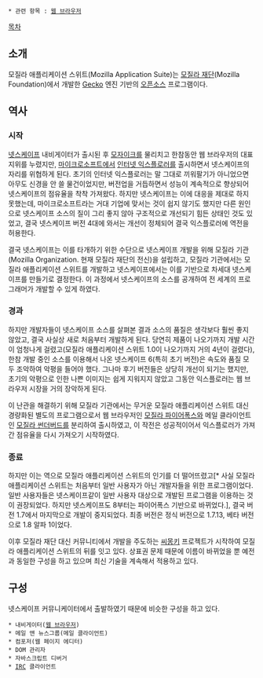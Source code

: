  * 관련 항목 : [[웹 브라우저]]

[[목차]]
== 소개 ==
모질라 애플리케이션 스위트(Mozilla Application Suite)는 [[모질라 재단]](Mozilla Foundation)에서 개발한 [https://developer.mozilla.org/en/Gecko Gecko] 엔진 기반의 [[오픈소스]] 프로그램이다.

== 역사 ==
=== 시작 ===
[[넷스케이프]] 내비게이터가 출시된 후 [[모자이크]]를 물리치고 한참동안 웹 브라우저의 대표 지위를 누렸지만, [[마이크로소프트]]에서 [[인터넷 익스플로러]]를 출시하면서 넷스케이프의 자리를 위협하게 된다. 초기의 인터넷 익스플로러는 말 그대로 끼워팔기가 아니었으면 아무도 신경을 안 쓸 물건이었지만, 버전업을 거듭하면서 성능이 계속적으로 향상되어 넷스케이프의 점유율을 착착 가져왔다. 하지만 넷스케이프는 이에 대응을 제대로 하지 못했는데, 마이크로소프트라는 거대 기업에 맞서는 것이 쉽지 않기도 했지만 다른 원인으로 넷스케이프 소스의 질이 그리 좋지 않아 구조적으로 개선되기 힘든 상태인 것도 있었고, 결국 넷스케이프 버전 4대에 와서는 개선이 정체되어 결국 익스플로러에 역전을 허용한다.

결국 넷스케이프는 이를 타개하기 위한 수단으로 넷스케이프 개발을 위해 모질라 기관(Mozilla Organization. 현재 모질라 재단의 전신)을 설립하고, 모질라 기관에서는 모질라 애플리케이션 스위트를 개발하고 넷스케이프에서는 이를 기반으로 차세대 넷스케이프를 만들기로 결정한다. 이 과정에서 넷스케이프의 소스를 공개하여 전 세계의 프로그래머가 개발할 수 있게 하였다.

=== 경과 ===
하지만 개발자들이 넷스케이프 소스를 살펴본 결과 소스의 품질은 생각보다 훨씬 좋지 않았고, 결국 사실상 새로 처음부터 개발하게 된다. 당연히 제품이 나오기까지 개발 시간이 엄청나게 걸렸고(모질라 애플리케이션 스위트 1.0이 나오기까지 거의 4년이 걸렸다), 한참 개발 중인 소스를 이용해서 나온 넷스케이프 6(특히 초기 버전)은 속도와 품질 모두 조악하여 악평을 들어야 했다. 그나마 후기 버전들은 상당히 개선이 되기는 했지만, 초기의 악평으로 인한 나쁜 이미지는 쉽게 지워지지 않았고 그동안 익스플로러는 웹 브라우저 시장을 거의 장악하게 된다.

이 난관을 해결하기 위해 모질라 기관에서는 무거운 모질라 애플리케이션 스위트 대신 경량화된 별도의 프로그램으로서 웹 브라우저인 [[모질라 파이어폭스]]와 메일 클라이언트인 [[모질라 썬더버드]]를 분리하여 출시하였고, 이 작전은 성공적이어서 익스플로러가 가져간 점유율을 다시 가져오기 시작하였다.

=== 종료 ===
하지만 이는 역으로 모질라 애플리케이션 스위트의 인기를 더 떨어뜨렸고[* 사실 모질라 애플리케이션 스위트는 처음부터 일반 사용자가 아닌 개발자들을 위한 프로그램이었다. 일반 사용자들은 넷스케이프같이 일반 사용자 대상으로 개발된 프로그램을 이용하는 것이 권장되었다. 하지만 넷스케이프도 8부터는 파이어폭스 기반으로 바뀌었다.], 결국 버전 1.7에서 마지막으로 개발이 중지되었다. 최종 버전은 정식 버전으로 1.7.13, 베타 버전으로 1.8 알파 1이었다.

이후 모질라 재단 대신 커뮤니티에서 개발을 주도하는 [[씨몽키]] 프로젝트가 시작하여 모질라 애플리케이션 스위트의 뒤를 잇고 있다. 상표권 문제 때문에 이름이 바뀌었을 뿐 예전과 동일한 구성을 하고 있으며 최신 기술을 계속해서 적용하고 있다.

== 구성 ==
넷스케이프 커뮤니케이터에서 출발하였기 때문에 비슷한 구성을 하고 있다.
 * 내비게이터([[웹 브라우저]])
 * 메일 앤 뉴스그룹(메일 클라이언트)
 * 컴포저(웹 페이지 에디터)
 * DOM 관리자
 * 자바스크립트 디버거
 * [[IRC]] 클라이언트
